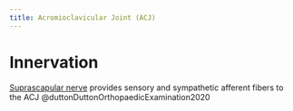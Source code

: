 ```yaml
---
title: Acromioclavicular Joint (ACJ)
---
```



# Innervation

[Suprascapular nerve]({{< var ref-suprascapular-nerve.path >}}) provides sensory and sympathetic afferent fibers to the ACJ @duttonDuttonOrthopaedicExamination2020 
